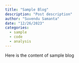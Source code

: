 ```yaml
---
title: "Sample Blog"
description: "Post description"
author: "Suvendu Samanta"
date: "12/26/2023"
categories:
  - sample
  - code
  - analysis
---
```


Here is the content of sample blog